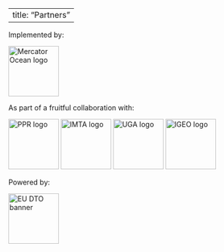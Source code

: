 <!--
SPDX-FileCopyrightText: 2025 Mercator Ocean International <https://www.mercator-ocean.eu/>

SPDX-License-Identifier: EUPL-1.2
-->

---
title: "Partners"
---

Implemented by:

<a href="https://mercator-ocean.eu"><img src="https://www.nemo-ocean.eu/wp-content/uploads/MOI.png" alt="Mercator Ocean logo" height="100"/></a>

As part of a fruitful collaboration with:

<a href="https://www.ocean-climat.fr"><img src="https://www.cnrs.fr/sites/default/files/image/VISU-PPRsmol.jpg" alt="PPR logo" height="100"/></a>
<a href="https://www.imt-atlantique.fr"><img src="https://www.imt-atlantique.fr/sites/default/files/ecole/IMT_Atlantique_logo.png" alt="IMTA logo" height="100"/></a>
<a href="https://www.univ-grenoble-alpes.fr"><img src="https://www.grenoble-inp.fr/medias/photo/logo-uga-carrousel_1575017090994-png" alt="UGA logo" height="100"/></a>
<a href="https://igeo.ucm-csic.es/"><img src="https://igeo.ufrj.br/wp-content/uploads/2022/10/image-1.png" alt="IGEO logo" height="100"/></a>

Powered by:

<a href="https://dive.edito.eu"><img src="https://datalab.dive.edito.eu/custom-resources/logos/Full_EU_DTO_Banner.jpeg" alt="EU DTO banner" height="100"/></a>
